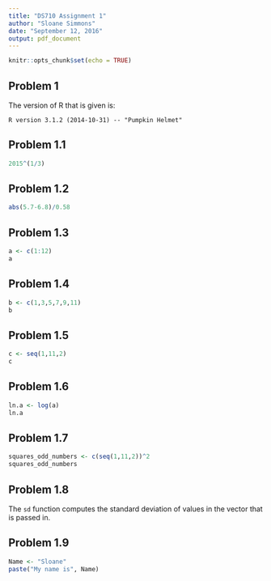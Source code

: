 ```yaml
---
title: "DS710 Assignment 1"
author: "Sloane Simmons"
date: "September 12, 2016"
output: pdf_document
---
```


```r
knitr::opts_chunk$set(echo = TRUE)
```

## Problem 1

The version of R that is given is:
```
R version 3.1.2 (2014-10-31) -- "Pumpkin Helmet"
```

## Problem 1.1
```r
2015^(1/3)
```

## Problem 1.2
```r
abs(5.7-6.8)/0.58
```

## Problem 1.3
```r
a <- c(1:12)
a
```

## Problem 1.4
```r
b <- c(1,3,5,7,9,11)
b
```

## Problem 1.5
```r
c <- seq(1,11,2)
c
```

## Problem 1.6
```r
ln.a <- log(a)
ln.a
```

## Problem 1.7
```r
squares_odd_numbers <- c(seq(1,11,2))^2
squares_odd_numbers
```

## Problem 1.8
The `sd` function computes the standard deviation of values in the vector that is passed in.

## Problem 1.9
```r
Name <- "Sloane"
paste("My name is", Name)
```













